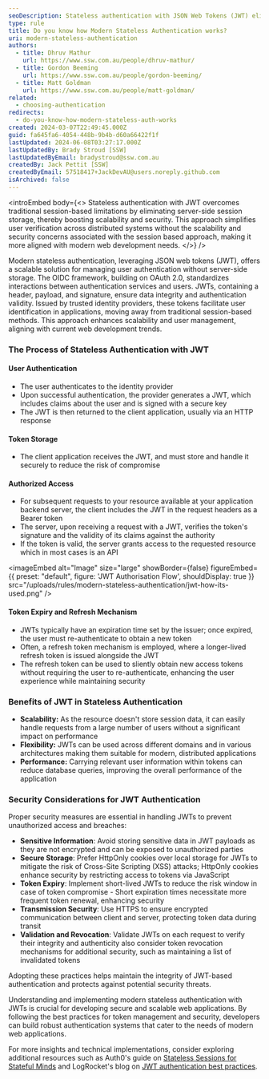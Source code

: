```yaml
---
seoDescription: Stateless authentication with JSON Web Tokens (JWT) eliminates server-side session storage, enhancing scalability and security for modern web development.
type: rule
title: Do you know how Modern Stateless Authentication works?
uri: modern-stateless-authentication
authors:
  - title: Dhruv Mathur
    url: https://www.ssw.com.au/people/dhruv-mathur/
  - title: Gordon Beeming
    url: https://www.ssw.com.au/people/gordon-beeming/
  - title: Matt Goldman
    url: https://www.ssw.com.au/people/matt-goldman/
related:
  - choosing-authentication
redirects:
  - do-you-know-how-modern-stateless-auth-works
created: 2024-03-07T22:49:45.000Z
guid: fa645fa6-4054-448b-9b4b-d60a66422f1f
lastUpdated: 2024-06-08T03:27:17.000Z
lastUpdatedBy: Brady Stroud [SSW]
lastUpdatedByEmail: bradystroud@ssw.com.au
createdBy: Jack Pettit [SSW]
createdByEmail: 57518417+JackDevAU@users.noreply.github.com
isArchived: false
---
```


<introEmbed
  body={<>
Stateless authentication with JWT overcomes traditional session-based limitations by eliminating server-side session storage, thereby boosting scalability and security. This approach simplifies user verification across distributed systems without the scalability and security concerns associated with the session based approach, making it more aligned with modern web development needs.
  </>}
/>
<youtubeEmbed url="https://www.youtube.com/embed/P2CPd9ynFLg" description="Video: Why is JWT popular (5 min)" />

Modern stateless authentication, leveraging JSON web tokens (JWT), offers a scalable solution for managing user authentication without server-side storage. The OIDC framework, building on OAuth 2.0, standardizes interactions between authentication services and users. JWTs, containing a header, payload, and signature, ensure data integrity and authentication validity. Issued by trusted identity providers, these tokens facilitate user identification in applications, moving away from traditional session-based methods. This approach enhances scalability and user management, aligning with current web development trends.

### The Process of Stateless Authentication with JWT

#### User Authentication

- The user authenticates to the identity provider
- Upon successful authentication, the provider generates a JWT, which includes claims about the user and is signed with a secure key
- The JWT is then returned to the client application, usually via an HTTP response

#### Token Storage

- The client application receives the JWT, and must store and handle it securely to reduce the risk of compromise

#### Authorized Access

- For subsequent requests to your resource available at your application backend server, the client includes the JWT in the request headers as a Bearer token
- The server, upon receiving a request with a JWT, verifies the token's signature and the validity of its claims against the authority
- If the token is valid, the server grants access to the requested resource which in most cases is an API


<imageEmbed
  alt="Image"
  size="large"
  showBorder={false}
  figureEmbed={{
    preset: "default",
    figure: 'JWT Authorisation Flow',
    shouldDisplay: true
  }}
  src="/uploads/rules/modern-stateless-authentication/jwt-how-its-used.png"
/>

#### Token Expiry and Refresh Mechanism

- JWTs typically have an expiration time set by the issuer; once expired, the user must re-authenticate to obtain a new token
- Often, a refresh token mechanism is employed, where a longer-lived refresh token is issued alongside the JWT
- The refresh token can be used to sliently obtain new access tokens without requiring the user to re-authenticate, enhancing the user experience while maintaining security

### Benefits of JWT in Stateless Authentication

- **Scalability:** As the resource doesn't store session data, it can easily handle requests from a large number of users without a significant impact on performance
- **Flexibility:** JWTs can be used across different domains and in various architectures making them suitable for modern, distributed applications
- **Performance:** Carrying relevant user information within tokens can reduce database queries, improving the overall performance of the application

### Security Considerations for JWT Authentication

Proper security measures are essential in handling JWTs to prevent unauthorized access and breaches:

- **Sensitive Information**: Avoid storing sensitive data in JWT payloads as they are not encrypted and can be exposed to unauthorized parties
- **Secure Storage**: Prefer HttpOnly cookies over local storage for JWTs to mitigate the risk of Cross-Site Scripting (XSS) attacks; HttpOnly cookies enhance security by restricting access to tokens via JavaScript
- **Token Expiry**: Implement short-lived JWTs to reduce the risk window in case of token compromise - Short expiration times necessitate more frequent token renewal, enhancing security
- **Transmission Security**: Use HTTPS to ensure encrypted communication between client and server, protecting token data during transit
- **Validation and Revocation**: Validate JWTs on each request to verify their integrity and authenticity also consider token revocation mechanisms for additional security, such as maintaining a list of invalidated tokens

Adopting these practices helps maintain the integrity of JWT-based authentication and protects against potential security threats.

Understanding and implementing modern stateless authentication with JWTs is crucial for developing secure and scalable web applications. By following the best practices for token management and security, developers can build robust authentication systems that cater to the needs of modern web applications.

For more insights and technical implementations, consider exploring additional resources such as Auth0's guide on [Stateless Sessions for Stateful Minds](https://auth0.com/blog/stateless-auth-for-stateful-minds/) and LogRocket's blog on [JWT authentication best practices](https://blog.logrocket.com/jwt-authentication-best-practices/).
